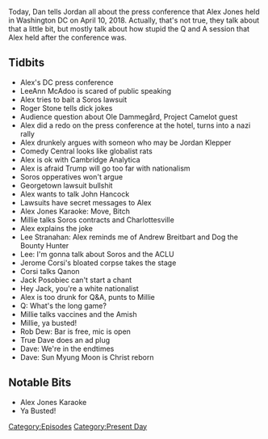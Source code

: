 {{Episode
    | title           = The Press Conference
    | caption         = [https://knowledgefight.libsyn.com/knowledge-fight-the-press-conference Listen to this episode on Libsyn]
    | episodeNumber   = 149
    | length          = 02:18:44
    | airDate         = April 13, 2018
    | episodeType     = [[:Category:Present Day|Present Day]]
    | appearance      = [[LeeAnn McAdoo]], [[George Soros]], [[Roger Stone]], [[Ole Dammegård]], [[Jordan Klepper]], [[Millie Weaver]], [[Lee Stranahan]], [[Jerome Corsi]], [[Jack Posobiec]], [[Rob Dew]], [[True Dave]], [[Sun Myung Moon]]
    | oocDrop         = Google is dead, use bing
    | previousEpisode = [[148: June 1-3, 2009]]
    | nextEpisode     = [[150: Alex Jones Attempts A Face Turn]]
}}

{{Stub}}

Today, Dan tells Jordan all about the press conference that Alex Jones held in Washington DC on April 10, 2018. Actually, that's not true, they talk about that a little bit, but mostly talk about how stupid the Q and A session that Alex held after the conference was.

==Tidbits==

*Alex's DC press conference
*LeeAnn McAdoo is scared of public speaking
*Alex tries to bait a Soros lawsuit
*Roger Stone tells dick jokes
*Audience question about Ole Dammegård, Project Camelot guest
*Alex did a redo on the press conference at the hotel, turns into a nazi rally
*Alex drunkely argues with someon who may be Jordan Klepper
*Comedy Central looks like globalist rats
*Alex is ok with Cambridge Analytica
*Alex is afraid Trump will go too far with nationalism
*Soros opperatives won't argue
*Georgetown lawsuit bullshit
*Alex wants to talk John Hancock
*Lawsuits have secret messages to Alex
*Alex Jones Karaoke: Move, Bitch
*Millie talks Soros contracts and Charlottesville
*Alex explains the joke
*Lee Stranahan: Alex reminds me of Andrew Breitbart and Dog the Bounty Hunter
*Lee: I'm gonna talk about Soros and the ACLU
*Jerome Corsi's bloated corpse takes the stage
*Corsi talks Qanon
*Jack Posobiec can't start a chant
*Hey Jack, you're a white nationalist
*Alex is too drunk for Q&A, punts to Millie
*Q: What's the long game?
*Millie talks vaccines and the Amish
*Millie, ya busted!
*Rob Dew: Bar is free, mic is open
*True Dave does an ad plug
*Dave: We're in the endtimes
*Dave: Sun Myung Moon is Christ reborn

==Notable Bits==

*Alex Jones Karaoke
*Ya Busted!

[[Category:Episodes]]
[[Category:Present Day]]

